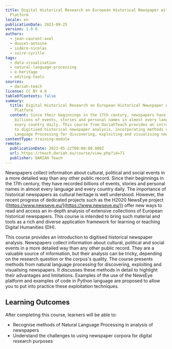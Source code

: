 ```yaml
---
title: Digital Historical Research on European Historical Newspaper with NewsEye
  Platform
locale: en
publicationDate: 2023-09-25
version: 1.0.0
authors:
  - jean-caurant-axel
  - doucet-antoine
  - sidère-nicolas
  - suire-cyrille
tags:
  - data-visualisation
  - natural-language-processing
  - e-heritage
  - editing-tools
sources:
  - dariah-teach
license: CC BY 4.0
tableOfContents: false
summary:
  title: Digital Historical Research on European Historical Newspaper with NewsEye
    Platform
  content: Since their beginnings in the 17th century, newspapers have recorded
    billions of events, stories and personal names in almost every language and
    every country daily. This course from DariahTeach provides an introduction
    to digitised historical newspaper analysis, incorporating methods of Natural
    Language Processing for discovering, exploiting and visualising newspapers.
contentType: training-module
remote:
  publicationDate: 2023-05-22T00:00:00.000Z
  url: https://teach.dariah.eu/course/view.php?id=71
  publisher: DARIAH Teach
---
```

Newspapers collect information about cultural, political and social events in a more detailed way than any other public record. Since their beginnings in the 17th century, they have recorded billions of events, stories and personal names in almost every language and every country daily. The importance of historical newspapers as cultural heritage is well understood. However, the recent progress of dedicated projects such as the H2020 NewsEye project ([https://www.newseye.eu/](https://www.newseye.eu/)) offer new ways to read and access an in-depth analysis of extensive collections of European historical newspapers. This course is intended to bring such material and tools as a rich and diverse application framework for learning or teaching Digital Humanities (DH).

This course provides an introduction to digitised historical newspaper analysis. Newspapers collect information about cultural, political and social events in a more detailed way than any other public record. They are a valuable source of information, but their analysis can be tricky, depending on the research question or the corpus's quality. The course presents methods from natural language processing for discovering, exploiting and visualising newspapers. It discusses these methods in detail to highlight their advantages and limitations. Examples of the use of the NewsEye platform and examples of code in Python language are proposed to allow you to put into practice these exploitation techniques.

## L﻿earning Outcomes

A﻿fter completing this course, learners will be able to:

* R﻿ecognise methods of Natural Language Processing in analysis of newspapers
* U﻿nderstand the challenges to using newspaper corpora for digital research purposes
